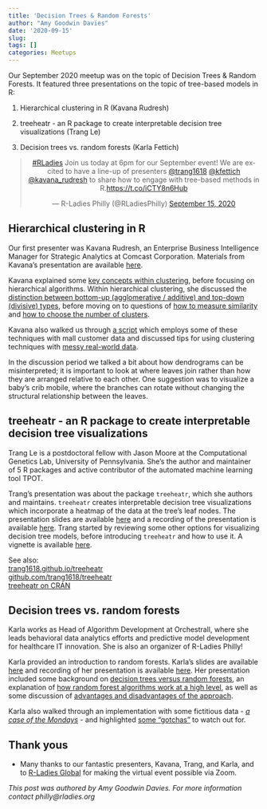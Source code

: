 ```yaml
---
title: 'Decision Trees & Random Forests'
author: "Amy Goodwin Davies"
date: '2020-09-15'
slug: 
tags: []
categories: Meetups
---
```


Our September 2020 meetup was on the topic of Decision Trees & Random Forests. It featured three presentations on the topic of tree-based models in R:

1. Hierarchical clustering in R (Kavana Rudresh)

2. treeheatr - an R package to create interpretable decision tree visualizations (Trang Le)

3. Decision trees vs. random forests (Karla Fettich)

<center>
<blockquote class="twitter-tweet"><p lang="en" dir="ltr"><a href="https://twitter.com/hashtag/RLadies?src=hash&amp;ref_src=twsrc%5Etfw">#RLadies</a> Join us today at 6pm for our September event! We are excited to have a line-up of presenters <a href="https://twitter.com/trang1618?ref_src=twsrc%5Etfw">@trang1618</a> <a href="https://twitter.com/kfettich?ref_src=twsrc%5Etfw">@kfettich</a> <a href="https://twitter.com/kavana_rudresh?ref_src=twsrc%5Etfw">@kavana_rudresh</a> to share how to engage with tree-based methods in R.<a href="https://t.co/iCTY8n6Hub">https://t.co/iCTY8n6Hub</a></p>&mdash; R-Ladies Philly (@RLadiesPhilly) <a href="https://twitter.com/RLadiesPhilly/status/1305983436650352640?ref_src=twsrc%5Etfw">September 15, 2020</a></blockquote> <script async src="https://platform.twitter.com/widgets.js" charset="utf-8"></script>
</center>

## Hierarchical clustering in R

Our first presenter was Kavana Rudresh, an Enterprise Business Intelligence Manager for Strategic Analytics at Comcast Corporation. Materials from Kavana's presentation are available [here](https://github.com/kavana-r/RLadies_Hierarchical_Clustering).

Kavana explained some [key concepts within clustering](https://github.com/kavana-r/RLadies_Hierarchical_Clustering#what-is-clustering), before focusing on hierarchical algorithms. Within hierarchical clustering, she discussed the [distinction between bottom-up (agglomerative / additive) and top-down (divisive) types](https://github.com/kavana-r/RLadies_Hierarchical_Clustering#hierarchical-clustering), before moving on to questions of [how to measure similarity](https://github.com/kavana-r/RLadies_Hierarchical_Clustering#so-how-are-we-measuring-similarity) and [how to choose the number of clusters](https://github.com/kavana-r/RLadies_Hierarchical_Clustering#how-should-we-choose-the-number-of-clusters-in-hierarchical-clustering).

Kavana also walked us through [a script](https://github.com/kavana-r/RLadies_Hierarchical_Clustering/blob/master/clustering.R) which employs some of these techniques with mall customer data and discussed tips for using clustering techniques with [messy real-world data](https://github.com/kavana-r/RLadies_Hierarchical_Clustering#working-with-messy-real-world-data).

In the discussion period we talked a bit about how dendrograms can be misinterpreted; it is important to look at where leaves join rather than how they are arranged relative to each other. One suggestion was to visualize a baby's crib mobile, where the branches can rotate without changing the structural relationship between the leaves.

## treeheatr - an R package to create interpretable decision tree visualizations

Trang Le is a postdoctoral fellow with Jason Moore at the Computational Genetics Lab, University of Pennsylvania. She's the author and maintainer of 5 R packages and active contributor of the automated machine learning tool TPOT.

Trang's presentation was about the package `treeheatr`, which she authors and maintains. `treeheatr` creates interpretable decision tree visualizations which incorporate a heatmap of the data at the tree's leaf nodes. The presentation slides are available [here](https://slides.com/trang1618/treeheatr-rladies-philly) and a recording of the presentation is available [here](https://youtu.be/h5OXch2lXWo?t=54). Trang started by reviewing some other options for visualizing decision tree models, before introducing `treeheatr` and how to use it. A vignette is available [here](https://cran.r-project.org/web/packages/treeheatr/vignettes/explore.html).

See also:  
[trang1618.github.io/treeheatr](https://trang1618.github.io/treeheatr/)  
[github.com/trang1618/treeheatr](https://github.com/trang1618/treeheatr)  
[treeheatr on CRAN](https://cran.r-project.org/web/packages/treeheatr/index.html)  

## Decision trees vs. random forests

Karla works as Head of Algorithm Development at Orchestrall, where she leads behavioral data analytics efforts and predictive model development for healthcare IT innovation. She is also an organizer of R-Ladies Philly!

Karla provided an introduction to random forests. Karla's slides are available [here](https://kfettich.github.io/rladies_random_forests_workshop/) and recording of her presentation is available [here](https://youtu.be/h5OXch2lXWo?t=1148). Her presentation included some background on [decision trees versus random forests](https://kfettich.github.io/rladies_random_forests_workshop/#3), an explanation of [how random forest algorithms work at a high level](https://kfettich.github.io/rladies_random_forests_workshop/#4), as well as some discussion of [advantages and disadvantages of the approach](https://kfettich.github.io/rladies_random_forests_workshop/#5). 

Karla also walked through an implementation with some fictitious data - [*a case of the Mondays*](https://kfettich.github.io/rladies_random_forests_workshop/#7) - and highlighted [some "gotchas"](https://kfettich.github.io/rladies_random_forests_workshop/#20) to watch out for.

## Thank yous

* Many thanks to our fantastic presenters, Kavana, Trang, and Karla, and to [R-Ladies Global](https://rladies.org/) for making the virtual event possible via Zoom.

*This post was authored by Amy Goodwin Davies. For more information contact philly@rladies.org*